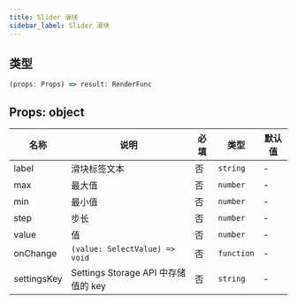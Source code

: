 ```yaml
---
title: Slider 滑块
sidebar_label: Slider 滑块
---
```


## 类型

```ts
(props: Props) => result: RenderFunc
```

## Props: object

| 名称        | 说明                                | 必填 | 类型       | 默认值 |
| ----------- | ----------------------------------- | ---- | ---------- | ------ |
| label       | 滑块标签文本                        | 否   | `string`   | -      |
| max         | 最大值                              | 否   | `number`   | -      |
| min         | 最小值                              | 否   | `number`   | -      |
| step        | 步长                                | 否   | `number`   | -      |
| value       | 值                                  | 否   | `number`   | -      |
| onChange    | `(value: SelectValue) => void`      | 否   | `function` | -      |
| settingsKey | Settings Storage API 中存储值的 key | 否   | `string`   | -      |
